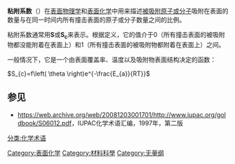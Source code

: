 '''粘附系数'''（{{lang-en|Sticking coefficient}}）在[[表面物理学|表面物理学]]和[[表面化学|表面化学]]中用来描述[[被吸附物|被吸附原子或分子]]吸附在表面的数量与在同一时间内所有撞击表面的原子或分子数量之间的比例。

粘附系数通常用'''S'''或'''S<sub>c</sub>'''来表示。根据定义，它的值介于0（所有撞击表面的被吸附物都没能附着在表面上）和1（所有撞击表面的被吸附物都附着在表面上）之间。

一般情况下，它是一个由表面覆盖率、温度以及吸附物表面结构决定的函数：

<math>S_{c}=f\left( \theta  \right)e^{-\frac{E_{a}}{RT}}</math>

==参见==
* [https://web.archive.org/web/20081203001701/http://www.iupac.org/goldbook/S06012.pdf https://web.archive.org/web/20081203001701/http://www.iupac.org/goldbook/S06012.pdf]，IUPAC化学术语汇编，1997年，第二版

[[Category:表面化学|Category:表面化学]]
[[Category:材料科學|Category:材料科學]]
[[Category:无量纲|Category:无量纲]]
[[分类:化学术语|分类:化学术语]]